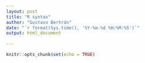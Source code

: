 ```yaml
---
layout: post
title: "R syntax"
author: "Gustavo Bertrán"
date: "`r format(Sys.time(), '%Y-%m-%d %H:%M:%S')`"
output: html_document
 
---
```


```r
knitr::opts_chunk$set(echo = TRUE)
```

